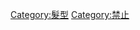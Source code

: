 {{Catnav|頁面分類|人类社会|文化|人類形象|頭髮|髮型}}
{{Catnav|頁面分類|...|文化|人類形象|頭髮|髮型}}
{{Catnav|頁面分類|...|人類形象|人類毛髮|頭髮|髮型}}

[[Category:髮型|Category:髮型]]
[[Category:禁止|Category:禁止]]